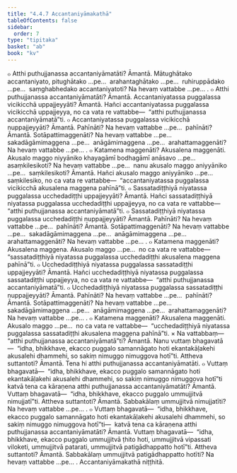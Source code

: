 ```yaml
---
title: "4.4.7 Accantaniyāmakathā"
tableOfContents: false
sidebar:
  order: 7
type: "tipitaka"
basket: "ab"
book: "kv"
---
```



<DynamicBreadcrumb />

<Division number="847" book="kv" bookNo="32" page="423">

<Paragraph number="2621" book="kv">
๐ Atthi puthujjanassa accantaniyāmatāti? Āmantā. Mātughātako accantaniyato, pitughātako …pe…  arahantaghātako …pe…  ruhiruppādako …pe…  saṃghabhedako accantaniyatoti? Na hevaṃ vattabbe …pe… .
</Paragraph>

</Division>
<Division number="848" book="kv" bookNo="32" page="424">

<Paragraph number="2622" book="kv">
๐ Atthi puthujjanassa accantaniyāmatāti? Āmantā. Accantaniyatassa puggalassa vicikicchā uppajjeyyāti? Āmantā. Hañci accantaniyatassa puggalassa vicikicchā uppajjeyya, no ca vata re vattabbe—  “atthi puthujjanassa accantaniyāmatā”ti.
</Paragraph>

<Paragraph number="2623" book="kv">
๐ Accantaniyatassa puggalassa vicikicchā nuppajjeyyāti? Āmantā. Pahīnāti? Na hevaṃ vattabbe …pe…  pahīnāti? Āmantā. Sotāpattimaggenāti? Na hevaṃ vattabbe …pe…  sakadāgāmimaggena …pe…  anāgāmimaggena …pe…  arahattamaggenāti? Na hevaṃ vattabbe …pe… .
</Paragraph>

<Paragraph number="2624" book="kv">
๐ Katamena maggenāti? Akusalena maggenāti. Akusalo maggo niyyāniko khayagāmī bodhagāmī anāsavo …pe…  asaṃkilesikoti? Na hevaṃ vattabbe …pe…  nanu akusalo maggo aniyyāniko …pe…  saṃkilesikoti? Āmantā. Hañci akusalo maggo aniyyāniko …pe…  saṃkilesiko, no ca vata re vattabbe—  “accantaniyatassa puggalassa vicikicchā akusalena maggena pahīnā”ti.
</Paragraph>

</Division>
<Division number="849" book="kv" bookNo="32" page="424">

<Paragraph number="2625" book="kv">
๐ Sassatadiṭṭhiyā niyatassa puggalassa ucchedadiṭṭhi uppajjeyyāti? Āmantā. Hañci sassatadiṭṭhiyā niyatassa puggalassa ucchedadiṭṭhi uppajjeyya, no ca vata re vattabbe—  “atthi puthujjanassa accantaniyāmatā”ti.
</Paragraph>

<Paragraph number="2626" book="kv">
๐ Sassatadiṭṭhiyā niyatassa puggalassa ucchedadiṭṭhi nuppajjeyyāti? Āmantā. Pahīnāti? Na hevaṃ vattabbe …pe…  pahīnāti? Āmantā. Sotāpattimaggenāti? Na hevaṃ vattabbe …pe…  sakadāgāmimaggena …pe…  anāgāmimaggena …pe…  arahattamaggenāti? Na hevaṃ vattabbe …pe… .
</Paragraph>

<Paragraph number="2627" book="kv">
๐ Katamena maggenāti? Akusalena maggena. Akusalo maggo …pe…  no ca vata re vattabbe—  “sassatadiṭṭhiyā niyatassa puggalassa ucchedadiṭṭhi akusalena maggena pahīnā”ti.
</Paragraph>

</Division>
<Division number="850" book="kv" bookNo="32" page="424">

<Paragraph number="2628" book="kv">
๐ Ucchedadiṭṭhiyā niyatassa puggalassa sassatadiṭṭhi uppajjeyyāti? Āmantā. Hañci ucchedadiṭṭhiyā niyatassa puggalassa sassatadiṭṭhi uppajjeyya, no ca vata re vattabbe—  “atthi puthujjanassa accantaniyāmatā”ti.
</Paragraph>

<Paragraph number="2629" book="kv">
๐ Ucchedadiṭṭhiyā niyatassa puggalassa sassatadiṭṭhi nuppajjeyyāti? Āmantā. Pahīnāti? Na hevaṃ vattabbe …pe…  pahīnāti? Āmantā. Sotāpattimaggenāti? Na hevaṃ vattabbe …pe…  sakadāgāmimaggena …pe…  anāgāmimaggena …pe…  arahattamaggenāti? Na hevaṃ vattabbe …pe… .
</Paragraph>

<Paragraph number="2630" book="kv">
๐ Katamena maggenāti? Akusalena maggenāti. Akusalo maggo …pe…  no ca vata re vattabbe—  “ucchedadiṭṭhiyā niyatassa puggalassa sassatadiṭṭhi akusalena maggena pahīnā”ti.
</Paragraph>

</Division>
<Division number="851" book="kv" bookNo="32" page="425">

<Paragraph number="2631" book="kv">
× Na vattabbaṃ—  “atthi puthujjanassa accantaniyāmatā”ti? Āmantā. Nanu vuttaṃ bhagavatā—  “idha, bhikkhave, ekacco puggalo samannāgato hoti ekantakāḷakehi akusalehi dhammehi, so sakiṃ nimuggo nimuggova hotī”ti. Attheva suttantoti? Āmantā. Tena hi atthi puthujjanassa accantaniyāmatāti.
</Paragraph>

</Division>
<Division number="852" book="kv" bookNo="32" page="425">

<Paragraph number="2632" book="kv">
๐ Vuttaṃ bhagavatā—  “idha, bhikkhave, ekacco puggalo samannāgato hoti ekantakāḷakehi akusalehi dhammehi, so sakiṃ nimuggo nimuggova hotī”ti katvā tena ca kāraṇena atthi puthujjanassa accantaniyāmatāti? Āmantā. Vuttaṃ bhagavatā—  “idha, bhikkhave, ekacco puggalo ummujjitvā nimujjatī”ti. Attheva suttantoti? Āmantā. Sabbakālaṃ ummujjitvā nimujjatīti? Na hevaṃ vattabbe …pe… .
</Paragraph>

<Paragraph number="2633" book="kv">
๐ Vuttaṃ bhagavatā—  “idha, bhikkhave, ekacco puggalo samannāgato hoti ekantakāḷakehi akusalehi dhammehi, so sakiṃ nimuggo nimuggova hotī”ti—  katvā tena ca kāraṇena atthi puthujjanassa accantaniyāmatāti? Āmantā. Vuttaṃ bhagavatā—  “idha, bhikkhave, ekacco puggalo ummujjitvā ṭhito hoti, ummujjitvā vipassati viloketi, ummujjitvā patarati, ummujjitvā patigādhappatto hotī”ti. Attheva suttantoti? Āmantā. Sabbakālaṃ ummujjitvā patigādhappatto hotīti? Na hevaṃ vattabbe …pe… .

</Paragraph>
</Division>

<Paragraph number="2634" type="center" book="kv">
Accantaniyāmakathā niṭṭhitā.
</Paragraph>